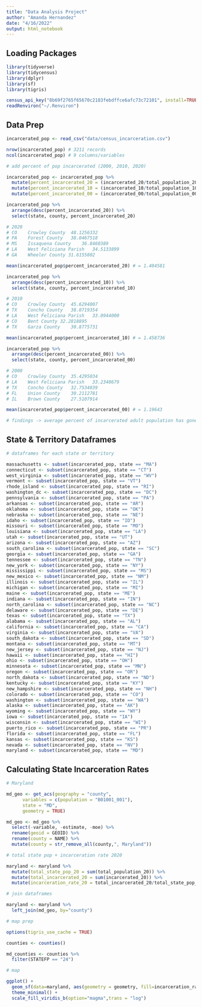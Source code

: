 ```yaml
---
title: "Data Analysis Project"
author: "Amanda Hernandez"
date: "4/16/2022"
output: html_notebook
---
```


## Loading Packages

```r

library(tidyverse)
library(tidycensus)
library(dplyr)
library(sf)
library(tigris)

census_api_key("8b69f2765f65670c2183febdffce6afc73c72101", install=TRUE, overwrite=TRUE)
readRenviron("~/.Renviron")

```

## Data Prep

```r

incarcerated_pop <- read_csv("data/census_incarceration.csv")

nrow(incarcerated_pop) # 3211 records
ncol(incarcerated_pop) # 9 columns/variables

# add percent of pop incarcerated (2000, 2010, 2020)

incarcerated_pop <- incarcerated_pop %>%
  mutate(percent_incarcerated_20 = (incarcerated_20/total_population_20)*100) %>%
  mutate(percent_incarcerated_10 = (incarcerated_10/total_population_10)*100) %>%
  mutate(percent_incarcerated_00 = (incarcerated_00/total_population_00)*100)

incarcerated_pop %>%
  arrange(desc(percent_incarcerated_20)) %>%
  select(state, county, percent_incarcerated_20)

# 2020
# CO	Crowley County	48.1256332		
# PA	Forest County	38.0467518		
# MS	Issaquena County	36.8460389		
# LA	West Feliciana Parish	34.5133899		
# GA	Wheeler County 31.6155802

mean(incarcerated_pop$percent_incarcerated_20) # = 1.404581

incarcerated_pop %>%
  arrange(desc(percent_incarcerated_10)) %>%
  select(state, county, percent_incarcerated_10)

# 2010
# CO	Crowley County	45.6294007		
# TX	Concho County	38.0719354		
# LA	West Feliciana Parish	33.0944000		
# CO	Bent County	32.2818895		
# TX	Garza County	30.8775731	

mean(incarcerated_pop$percent_incarcerated_10) # = 1.458736

incarcerated_pop %>%
  arrange(desc(percent_incarcerated_00)) %>%
  select(state, county, percent_incarcerated_00)

# 2000
# CO	Crowley County	35.4295034		
# LA	West Feliciana Parish	33.2340679		
# TX	Concho County	32.7534039		
# FL	Union County	30.2112781		
# IL	Brown County	27.5107914

mean(incarcerated_pop$percent_incarcerated_00) # = 1.19643

# findings -> average percent of incarcerated adult population has gone down since 2000, Crowley County + West Feliciana Parish are on every top 5 list

```
## State & Territory Dataframes

```r

# dataframes for each state or territory

massachusetts <- subset(incarcerated_pop, state == "MA")
connecticut <- subset(incarcerated_pop, state == "CT")
west_virginia <- subset(incarcerated_pop, state == "WV")
vermont <- subset(incarcerated_pop, state == "VT")
rhode_island <- subset(incarcerated_pop, state == "RI")
washington_dc <- subset(incarcerated_pop, state == "DC")
pennsylvania <- subset(incarcerated_pop, state == "PA")
arkansas <- subset(incarcerated_pop, state == "AR")
oklahoma <- subset(incarcerated_pop, state == "OK")
nebraska <- subset(incarcerated_pop, state == "NE")
idaho <- subset(incarcerated_pop, state == "ID")
missouri <- subset(incarcerated_pop, state == "MO")
louisiana <- subset(incarcerated_pop, state == "LA")
utah <- subset(incarcerated_pop, state == "UT")
arizona <- subset(incarcerated_pop, state == "AZ")
south_carolina <- subset(incarcerated_pop, state == "SC")
georgia <- subset(incarcerated_pop, state == "GA")
tennessee <- subset(incarcerated_pop, state == "TN")
new_york <- subset(incarcerated_pop, state == "NY")
mississippi <- subset(incarcerated_pop, state == "MS")
new_mexico <- subset(incarcerated_pop, state == "NM")
illinois <- subset(incarcerated_pop, state == "IL")
michigan <- subset(incarcerated_pop, state == "MI")
maine <- subset(incarcerated_pop, state == "ME")
indiana <- subset(incarcerated_pop, state == "IN")
north_carolina <- subset(incarcerated_pop, state == "NC")
delaware <- subset(incarcerated_pop, state == "DE")
texas <- subset(incarcerated_pop, state == "TX")
alabama <- subset(incarcerated_pop, state == "AL")
california <- subset(incarcerated_pop, state == "CA")
virginia <- subset(incarcerated_pop, state == "VA")
south_dakota <- subset(incarcerated_pop, state == "SD")
montana <- subset(incarcerated_pop, state == "MT")
new_jersey <- subset(incarcerated_pop, state == "NJ")
hawaii <- subset(incarcerated_pop, state == "HI")
ohio <- subset(incarcerated_pop, state == "OH")
minnesota <- subset(incarcerated_pop, state == "MN")
oregon <- subset(incarcerated_pop, state == "OR")
north_dakota <- subset(incarcerated_pop, state == "ND")
kentucky <- subset(incarcerated_pop, state == "KY")
new_hampshire <- subset(incarcerated_pop, state == "NH")
colorado <- subset(incarcerated_pop, state == "CO")
washington <- subset(incarcerated_pop, state == "WA")
alaska <- subset(incarcerated_pop, state == "AK")
wyoming <- subset(incarcerated_pop, state == "WY")
iowa <- subset(incarcerated_pop, state == "IA")
wisconsin <- subset(incarcerated_pop, state == "WI")
puerto_rico <- subset(incarcerated_pop, state == "PR")
florida <- subset(incarcerated_pop, state == "FL")
kansas <- subset(incarcerated_pop, state == "KS")
nevada <- subset(incarcerated_pop, state == "NV")
maryland <- subset(incarcerated_pop, state == "MD")

```

## Calculating State Incarceration Rates

```r

# Maryland

md_geo <- get_acs(geography = "county",
      variables = c(population = "B01001_001"),
      state = "MD",
      geometry = TRUE)

md_geo <- md_geo %>% 
  select(-variable, -estimate, -moe) %>%
  rename(geoid = GEOID) %>%
  rename(county = NAME) %>%
  mutate(county = str_remove_all(county,", Maryland"))

# total state pop + incarceration rate 2020

maryland <- maryland %>%
  mutate(total_state_pop_20 = sum(total_population_20)) %>%
  mutate(total_incarcerated_20 = sum(incarcerated_20)) %>%
  mutate(incarceration_rate_20 = total_incarcerated_20/total_state_pop_20*100000)

# join dataframes

maryland <- maryland %>%
  left_join(md_geo, by="county")

# map prep

options(tigris_use_cache = TRUE)

counties <- counties()

md_counties <- counties %>%
  filter(STATEFP == "24")

# map

ggplot() + 
  geom_sf(data=maryland, aes(geometry = geometry, fill=incarceration_rate_20)) +
  theme_minimal() +
  scale_fill_viridis_b(option="magma",trans = "log") 

```
